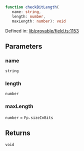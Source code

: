 ```ts
function checkBitLength(
   name: string, 
   length: number, 
   maxLength: number): void
```

Defined in: [lib/provable/field.ts:1153](https://github.com/o1-labs/o1js/blob/df1ff77af12d7cbbed4a6167f02815fad4f0dceb/src/lib/provable/field.ts#L1153)

## Parameters

### name

`string`

### length

`number`

### maxLength

`number` = `Fp.sizeInBits`

## Returns

`void`

